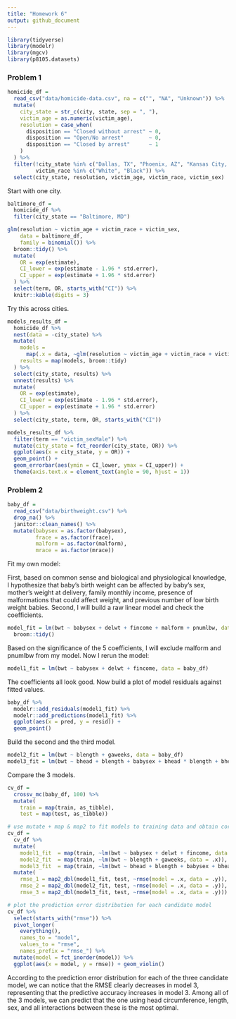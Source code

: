 ```yaml
---
title: "Homework 6"
output: github_document
---
```


```r
library(tidyverse)
library(modelr)
library(mgcv)
library(p8105.datasets)
```

### Problem 1

```r
homicide_df =
  read_csv("data/homicide-data.csv", na = c("", "NA", "Unknown")) %>%
  mutate(
    city_state = str_c(city, state, sep = ", "),
    victim_age = as.numeric(victim_age),
    resolution = case_when(
      disposition == "Closed without arrest" ~ 0,
      disposition == "Open/No arrest"        ~ 0,
      disposition == "Closed by arrest"      ~ 1
    )
  ) %>%
  filter(!city_state %in% c("Dallas, TX", "Phoenix, AZ", "Kansas City, MO", "Tulsa, AL"),
         victim_race %in% c("White", "Black")) %>%
  select(city_state, resolution, victim_age, victim_race, victim_sex)
```

Start with one city.

```r
baltimore_df =
  homicide_df %>%
  filter(city_state == "Baltimore, MD")

glm(resolution ~ victim_age + victim_race + victim_sex,
    data = baltimore_df,
    family = binomial()) %>%
  broom::tidy() %>%
  mutate(
    OR = exp(estimate),
    CI_lower = exp(estimate - 1.96 * std.error),
    CI_upper = exp(estimate + 1.96 * std.error)
  ) %>%
  select(term, OR, starts_with("CI")) %>%
  knitr::kable(digits = 3)
```

Try this across cities.

```r
models_results_df = 
  homicide_df %>%
  nest(data = -city_state) %>%
  mutate(
    models = 
      map(.x = data, ~glm(resolution ~ victim_age + victim_race + victim_sex, data = .x, family = binomial())),
    results = map(models, broom::tidy)
  ) %>%
  select(city_state, results) %>%
  unnest(results) %>%
  mutate(
    OR = exp(estimate),
    CI_lower = exp(estimate - 1.96 * std.error),
    CI_upper = exp(estimate + 1.96 * std.error)
  ) %>%
  select(city_state, term, OR, starts_with("CI"))
```

```r
models_results_df %>%
  filter(term == "victim_sexMale") %>%
  mutate(city_state = fct_reorder(city_state, OR)) %>%
  ggplot(aes(x = city_state, y = OR)) +
  geom_point() +
  geom_errorbar(aes(ymin = CI_lower, ymax = CI_upper)) +
  theme(axis.text.x = element_text(angle = 90, hjust = 1))
```

### Problem 2

```r
baby_df = 
  read_csv("data/birthweight.csv") %>%
  drop_na() %>%
  janitor::clean_names() %>%
  mutate(babysex = as.factor(babysex),
         frace = as.factor(frace),
         malform = as.factor(malform),
         mrace = as.factor(mrace))
```

Fit my own model:

First, based on common sense and biological and physiological knowledge, I hypothesize that baby's birth weight can be affected by baby's sex, mother's weight at delivery, family monthly income, presence of malformations that could affect weight, and previous number of low birth weight babies. Second, I will build a raw linear model and check the coefficients.

```r
model_fit = lm(bwt ~ babysex + delwt + fincome + malform + pnumlbw, data = baby_df) %>%
  broom::tidy()
```

Based on the significance of the 5 coefficients, I will exclude malform and pnumlbw from my model. Now I rerun the model:

```r
model1_fit = lm(bwt ~ babysex + delwt + fincome, data = baby_df)
```

The coefficients all look good. Now build a plot of model residuals against fitted values.

```r
baby_df %>%
  modelr::add_residuals(model1_fit) %>%
  modelr::add_predictions(model1_fit) %>%
  ggplot(aes(x = pred, y = resid)) +
  geom_point()
```

Build the second and the third model.

```r
model2_fit = lm(bwt ~ blength + gaweeks, data = baby_df)
model3_fit = lm(bwt ~ bhead + blength + babysex + bhead * blength + bhead * babysex + blength * babysex + bhead * blength * babysex, data = baby_df)
```

Compare the 3 models.

```r
cv_df = 
  crossv_mc(baby_df, 100) %>%
  mutate(
    train = map(train, as_tibble),
    test = map(test, as_tibble))

# use mutate + map & map2 to fit models to training data and obtain corresponding RMSEs for the testing data
cv_df = 
  cv_df %>% 
  mutate(
    model1_fit  = map(train, ~lm(bwt ~ babysex + delwt + fincome, data = .x)),
    model2_fit  = map(train, ~lm(bwt ~ blength + gaweeks, data = .x)),
    model3_fit  = map(train, ~lm(bwt ~ bhead + blength + babysex + bhead * blength + bhead * babysex + blength * babysex + bhead * blength * babysex, data = as_tibble(.x)))) %>% 
  mutate(
    rmse_1 = map2_dbl(model1_fit, test, ~rmse(model = .x, data = .y)),
    rmse_2 = map2_dbl(model2_fit, test, ~rmse(model = .x, data = .y)),
    rmse_3 = map2_dbl(model3_fit, test, ~rmse(model = .x, data = .y)))

# plot the prediction error distribution for each candidate model
cv_df %>% 
  select(starts_with("rmse")) %>% 
  pivot_longer(
    everything(),
    names_to = "model", 
    values_to = "rmse",
    names_prefix = "rmse_") %>% 
  mutate(model = fct_inorder(model)) %>% 
  ggplot(aes(x = model, y = rmse)) + geom_violin()
```

According to the prediction error distribution for each of the three candidate model, we can notice that the RMSE clearly decreases in model 3, representing that the predictive accuracy increases in model 3. Among all of the 3 models, we can predict that the one using head circumference, length, sex, and all interactions between these is the most optimal.